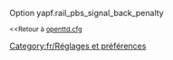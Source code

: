 {{fr/Amorce}}
Option yapf.rail_pbs_signal_back_penalty 

<small><<Retour à [[Main/fr/Openttd.cfg|openttd.cfg]]</small>
[[Category:fr/Réglages et préférences]]